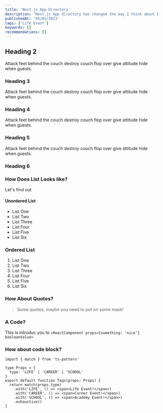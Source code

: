 ```yaml
---
title: 'Next.js App Directory'
description: "Next.js App directory has changed the way I think about React, especially about React Server Component, what else they prepare to surpise me about this updates? let's see"
publishedAt: '05/05/2023'
tags: ['Life Event']
keywords: []
recommendations: []
---
```


## Heading 2

Attack feet behind the couch destroy couch flop over give attitude hide when guests.

### Heading 3

Attack feet behind the couch destroy couch flop over give attitude hide when guests.

### Heading 4

Attack feet behind the couch destroy couch flop over give attitude hide when guests.

### Heading 5

Attack feet behind the couch destroy couch flop over give attitude hide when guests.

### Heading 6

### How Does List Looks like?

Let's find out

#### Unordered List

- List One
- List Two
- List Three
- List Four
- List Five
- List Six

### Ordered List

1. List One
2. List Two
3. List Three
4. List Four
5. List Five
6. List Six

### How About Quotes?

> Some quotes, maybe you need to put on some mask!

### A Code?

This Is introduc you to `<ReactComponent props={something: 'nice'} booleanValue>`

### How about code block?

```tsx
import { match } from 'ts-pattern'

type Props = {
  type: 'LIFE' | 'CAREER' | 'SCHOOL'
}
export default function Tags(props: Props) {
  return match(props.type)
    .with('LIFE', () => <span>Life Event!</span>)
    .with('CAREER', () => <span>Career Event!</span>)
    .with('SCHOOL', () => <span>Academy Event!</span>)
    .exhaustive()
}
```
